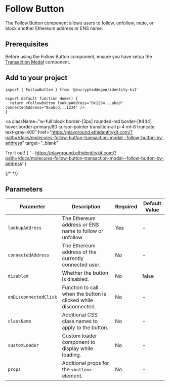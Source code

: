 # Follow Button

The Follow Button component allows users to follow, unfollow, mute, or block another Ethereum address or ENS name.

## Prerequisites

Before using the Follow Button component, ensure you have setup the [Transaction Modal](./transaction-modal.mdx) component.

## Add to your project

```tsx copy
import { FollowButton } from '@encrypteddegen/identity-kit'

export default function Home() {
  return <FollowButton lookupAddress="0x1234...abcd" connectedAddress="0xabcd...1234" />
}
```

<a
  className="w-full block border-[3px] rounded-md border-[#444] hover:border-primary/80 cursor-pointer transition-all p-4 mt-6 truncate text-gray-400"
  href="https://playground.ethidentitykit.com/?path=/docs/molecules-follow-button-transaction-modal--follow-button-by-address"
  target="_blank"
>
  <span className="text-primary">Try it out!</span>
  <span className="text-gray-400">
    {
      ' - https://playground.ethidentitykit.com/?path=/docs/molecules-follow-button-transaction-modal--follow-button-by-address'
    }
  </span>
</a>

<div className="w-full bg-[#222] border-[3px] rounded-md border-[#444] p-8 mt-8 flex justify-center items-center">
  {/* <FollowButton lookupAddress="0x1234...abcd" connectedAddress="0xabcd...1234" /> */}
</div>

## Parameters

| Parameter             | Description                                                     | Required | Default Value |
| --------------------- | --------------------------------------------------------------- | -------- | ------------- |
| `lookupAddress`       | The Ethereum address or ENS name to follow or unfollow.         | Yes      | -             |
| `connectedAddress`    | The Ethereum address of the currently connected user.           | No       | -             |
| `disabled`            | Whether the button is disabled.                                 | No       | false         |
| `onDisconnectedClick` | Function to call when the button is clicked while disconnected. | No       | -             |
| `className`           | Additional CSS class names to apply to the button.              | No       | -             |
| `customLoader`        | Custom loader component to display while loading.               | No       | -             |
| `props`               | Additional props for the `<button>` element.                    | No       | -             |
